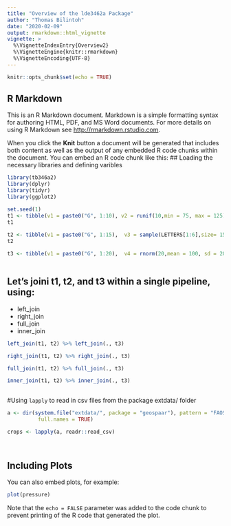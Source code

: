 ```yaml
---
title: "Overview of the lde3462a Package"
author: "Thomas Bilintoh"
date: "2020-02-09"
output: rmarkdown::html_vignette
vignette: >
  %\VignetteIndexEntry{Overview2}
  %\VignetteEngine{knitr::rmarkdown}
  %\VignetteEncoding{UTF-8}
---
```


```r
knitr::opts_chunk$set(echo = TRUE)
```

## R Markdown

This is an R Markdown document. Markdown is a simple formatting syntax for authoring HTML, PDF, and MS Word documents. For more details on using R Markdown see <http://rmarkdown.rstudio.com>.

When you click the **Knit** button a document will be generated that includes both content as well as the output of any embedded R code chunks within the document. You can embed an R code chunk like this:
## Loading the necessary libraries and defining varibles
```r
library(tb346a2)
library(dplyr)
library(tidyr)
library(ggplot2)

set.seed(1)
t1 <- tibble(v1 = paste0("G", 1:10), v2 = runif(10,min = 75, max = 125))
t1
 
t2 <- tibble(v1 = paste0("G", 1:15),  v3 = sample(LETTERS[1:6],size= 15, replace = TRUE))
t2

t3 <- tibble(v1 = paste0("G", 1:20),  v4 = rnorm(20,mean = 100, sd = 20))
 
```

## Let's joini t1, t2, and t3 within a single pipeline, using:

* left_join
* right_join
* full_join
* inner_join


```r
left_join(t1, t2) %>% left_join(., t3)

right_join(t1, t2) %>% right_join(., t3)

full_join(t1, t2) %>% full_join(., t3)

inner_join(t1, t2) %>% inner_join(., t3)
 
```

#Using `lapply` to read in csv files from the package extdata/ folder
```r
a <- dir(system.file("extdata/", package = "geospaar"), pattern = "FAOSTAT", 
          full.names = TRUE)

crops <- lapply(a, readr::read_csv)

 
```
## Including Plots

You can also embed plots, for example:

```r
plot(pressure)
```

Note that the `echo = FALSE` parameter was added to the code chunk to prevent printing of the R code that generated the plot.
